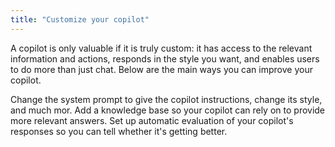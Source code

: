```yaml
---
title: "Customize your copilot"
---
```


A copilot is only valuable if it is truly custom: it has access to the relevant
information and actions, responds in the style you want, and enables users to
do more than just chat. Below are the main ways you can improve your copilot.

<CardGroup cols={2}>
  <Card
    title="Prompting"
    icon="i-cursor"
    href="prompting"
  >
    Change the system prompt to give the copilot instructions, change its style, and much mor.
  </Card>
  <Card
    title="Knowledge base"
    icon="books"
    href="knowledge-base"
  >
    Add a knowledge base so your copilot can rely on to provide more relevant answers.
  </Card>
  <Card
    title="Evaluation"
    icon="ruler"
    href="evaluation"
  >
    Set up automatic evaluation of your copilot's responses so you can tell whether it's getting better.
  </Card>

</CardGroup>
  